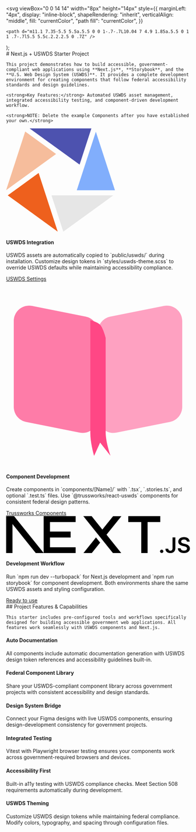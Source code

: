 
  <svg
    viewBox="0 0 14 14"
    width="8px"
    height="14px"
    style={{
      marginLeft: "4px",
      display: "inline-block",
      shapeRendering: "inherit",
      verticalAlign: "middle",
      fill: "currentColor",
      "path fill": "currentColor",
    }}
  >
    <path d="m11.1 7.35-5.5 5.5a.5.5 0 0 1-.7-.7L10.04 7 4.9 1.85a.5.5 0 1 1 .7-.7l5.5 5.5c.2.2.2.5 0 .7Z" />
  </svg>
);

<Meta title="Configure your project" />

<div className="sb-container">
  <div className='sb-section-title'>
    # Next.js + USWDS Starter Project

    This project demonstrates how to build accessible, government-compliant web applications using **Next.js**, **Storybook**, and the **U.S. Web Design System (USWDS)**. It provides a complete development environment for creating components that follow federal accessibility standards and design guidelines.

    <strong>Key Features:</strong> Automated USWDS asset management, integrated accessibility testing, and component-driven development workflow.

    <strong>NOTE: Delete the example Components after you have established your own.</strong>

  </div>
  <div className="sb-section">
    <div className="sb-section-item">
      <svg style={{maxWidth: '80px', width: '100%', height: '80px' }} xmlns="http://www.w3.org/2000/svg" width="299" height="283" viewBox="0 0 299 283">
  <g fill="none" fill-rule="evenodd">
    <polygon fill="#81AEFC" points="298.45 169.342 193.773 169.335 246.104 8.944"/>
    <polygon fill="#4D52AF" points="233.844 0 201.49 99.116 64.451 0"/>
    <polygon fill="#EE601D" points="4.458 183.269 89.148 122.016 141.5 282.401"/>
    <polygon fill="#F6BD9C" points="52.346 8.624 137.027 69.889 0 169.023"/>
    <polygon fill="#E6E6E6" points="156.817 282.475 124.476 183.354 293.859 183.343"/>
  </g>
</svg>
      <h4 className="sb-section-item-heading">USWDS Integration</h4>
      <p className="sb-section-item-paragraph">USWDS assets are automatically copied to `public/uswds/` during installation. Customize design tokens in `styles/uswds-theme.scss` to override USWDS defaults while maintaining accessibility compliance.</p>
      <a
        href="https://designsystem.digital.gov/documentation/settings/"
        target="_blank"
      >USWDS Settings<RightArrow /></a>
    </div>
    <div className="sb-section-item">
      <svg style={{maxWidth: '80px', width: '100%', height: '80px' }} viewBox="0 0 48 48" xmlns="http://www.w3.org/2000/svg" role="img"><g fill="none" fill-rule="evenodd"><path d="M24 12.969C24 11.0599 25.3491 9.4169 27.2218 9.04547L41.2218 6.26861C43.6952 5.77801 46 7.67058 46 10.1922V32.5818C46 34.4909 44.6509 36.1339 42.7782 36.5053L28.7782 39.2822C26.3048 39.7728 24 37.8802 24 35.3586L24 12.969Z" fill="#FF4785" fill-opacity="0.5"></path><path d="M2 10.1914C2 7.66981 4.30482 5.77725 6.77823 6.26784L20.7782 9.0447C22.6509 9.41613 24 11.0592 24 12.9683V35.3579C24 37.8795 21.6952 39.772 19.2218 39.2814L5.22177 36.5046C3.34914 36.1331 2 34.4901 2 32.581V10.1914Z" fill="#FF4785" fill-opacity="0.7"></path><path d="M22 10C22 10 23.75 10.3438 24.5537 11.1875C25.3574 12.0312 26 14.5625 26 14.5625C26 14.5625 26 36.6719 26 39.2188C26 41.7656 27.2725 45.3438 27.2725 45.3438L24.5537 41.875L22.9824 45.3438C22.9824 45.3438 22 42.125 22 39.4375C22 36.75 22 10 22 10Z" fill="#FF4785"></path></g></svg>
      <h4 className="sb-section-item-heading">Component Development</h4>
      <p className="sb-section-item-paragraph">Create components in `components/[Name]/` with `.tsx`, `.stories.ts`, and optional `.test.ts` files. Use `@trussworks/react-uswds` components for consistent federal design patterns.</p>
      <a
        href="https://github.com/trussworks/react-uswds"
        target="_blank"
      >Trussworks Components<RightArrow /></a>
    </div>
    <div className="sb-section-item">
      <svg style={{maxWidth: '80px', width: '100%', height: '80px' }} xmlns="http://www.w3.org/2000/svg" viewBox="0 0 394 79"><path d="M261.919 0.0330722H330.547V12.7H303.323V79.339H289.71V12.7H261.919V0.0330722Z"></path><path d="M149.052 0.0330722V12.7H94.0421V33.0772H138.281V45.7441H94.0421V66.6721H149.052V79.339H80.43V12.7H80.4243V0.0330722H149.052Z"></path><path d="M183.32 0.0661486H165.506L229.312 79.3721H247.178L215.271 39.7464L247.127 0.126654L229.312 0.154184L206.352 28.6697L183.32 0.0661486Z"></path><path d="M201.6 56.7148L192.679 45.6229L165.455 79.4326H183.32L201.6 56.7148Z"></path><path clip-rule="evenodd" d="M80.907 79.339L17.0151 0H0V79.3059H13.6121V16.9516L63.8067 79.339H80.907Z" fill-rule="evenodd"></path><path d="M333.607 78.8546C332.61 78.8546 331.762 78.5093 331.052 77.8186C330.342 77.1279 329.991 76.2917 330 75.3011C329.991 74.3377 330.342 73.5106 331.052 72.8199C331.762 72.1292 332.61 71.7838 333.607 71.7838C334.566 71.7838 335.405 72.1292 336.115 72.8199C336.835 73.5106 337.194 74.3377 337.204 75.3011C337.194 75.9554 337.028 76.5552 336.696 77.0914C336.355 77.6368 335.922 78.064 335.377 78.373C334.842 78.6911 334.252 78.8546 333.607 78.8546Z"></path><path d="M356.84 45.4453H362.872V68.6846C362.863 70.8204 362.401 72.6472 361.498 74.1832C360.585 75.7191 359.321 76.8914 357.698 77.7185C356.084 78.5364 354.193 78.9546 352.044 78.9546C350.079 78.9546 348.318 78.6001 346.75 77.9094C345.182 77.2187 343.937 76.1826 343.024 74.8193C342.101 73.456 341.649 71.7565 341.649 69.7207H347.691C347.7 70.6114 347.903 71.3838 348.29 72.0291C348.677 72.6744 349.212 73.1651 349.895 73.5105C350.586 73.8559 351.38 74.0286 352.274 74.0286C353.243 74.0286 354.073 73.8286 354.746 73.4196C355.419 73.0197 355.936 72.4199 356.296 71.6201C356.646 70.8295 356.831 69.8479 356.84 68.6846V45.4453Z"></path><path d="M387.691 54.5338C387.544 53.1251 386.898 52.0254 385.773 51.2438C384.638 50.4531 383.172 50.0623 381.373 50.0623C380.11 50.0623 379.022 50.2532 378.118 50.6258C377.214 51.0075 376.513 51.5164 376.033 52.1617C375.554 52.807 375.314 53.5432 375.295 54.3703C375.295 55.061 375.461 55.6608 375.784 56.1607C376.107 56.6696 376.54 57.0968 377.103 57.4422C377.656 57.7966 378.274 58.0874 378.948 58.3237C379.63 58.56 380.313 58.76 380.995 58.9236L384.14 59.6961C385.404 59.9869 386.631 60.3778 387.802 60.8776C388.973 61.3684 390.034 61.9955 390.965 62.7498C391.897 63.5042 392.635 64.413 393.179 65.4764C393.723 66.5397 394 67.7848 394 69.2208C394 71.1566 393.502 72.8562 392.496 74.3285C391.491 75.7917 390.043 76.9369 388.143 77.764C386.252 78.582 383.965 79 381.272 79C378.671 79 376.402 78.6002 374.493 77.8004C372.575 77.0097 371.08 75.8463 370.001 74.3194C368.922 72.7926 368.341 70.9294 368.258 68.7391H374.235C374.318 69.8842 374.687 70.8386 375.314 71.6111C375.95 72.3745 376.78 72.938 377.795 73.3197C378.819 73.6923 379.962 73.8832 381.226 73.8832C382.545 73.8832 383.707 73.6832 384.712 73.2924C385.708 72.9016 386.492 72.3564 387.055 71.6475C387.627 70.9476 387.913 70.1206 387.922 69.1754C387.913 68.312 387.654 67.5939 387.156 67.0304C386.649 66.467 385.948 65.9944 385.053 65.6127C384.15 65.231 383.098 64.8856 381.899 64.5857L378.081 63.6223C375.323 62.9225 373.137 61.8592 371.541 60.4323C369.937 59.0054 369.143 57.115 369.143 54.7429C369.143 52.798 369.678 51.0894 370.758 49.6261C371.827 48.1629 373.294 47.0268 375.148 46.2179C377.011 45.4 379.114 45 381.456 45C383.836 45 385.92 45.4 387.719 46.2179C389.517 47.0268 390.929 48.1538 391.952 49.5897C392.976 51.0257 393.511 52.6707 393.539 54.5338H387.691Z"></path></svg>
      <div>
        <h4 className="sb-section-item-heading">Development Workflow</h4>
        <p className="sb-section-item-paragraph">Run `npm run dev --turbopack` for Next.js development and `npm run storybook` for component development. Both environments share the same USWDS assets and styling configuration.</p>
        <a
          href="https://github.com/Bixal/bx-nextjs-storybook-uswds"
          target="_blank"
        >Ready to use<RightArrow /></a>
      </div>
    </div>
  </div>
</div>
<div className="sb-container">
  <div className='sb-section-title'>
    ## Project Features & Capabilities

    This starter includes pre-configured tools and workflows specifically designed for building accessible government web applications. All features work seamlessly with USWDS components and Next.js.

  </div>

  <div className="sb-section">
    <div className="sb-features-grid">
      <div className="sb-grid-item">
        <h4 className="sb-section-item-heading">Auto Documentation</h4>
        <p className="sb-section-item-paragraph">All components include automatic documentation generation with USWDS design token references and accessibility guidelines built-in.</p>
      </div>
      <div className="sb-grid-item">
        <h4 className="sb-section-item-heading">Federal Component Library</h4>
        <p className="sb-section-item-paragraph">Share your USWDS-compliant component library across government projects with consistent accessibility and design standards.</p>
      </div>
      <div className="sb-grid-item">
        <h4 className="sb-section-item-heading">Design System Bridge</h4>
        <p className="sb-section-item-paragraph">Connect your Figma designs with live USWDS components, ensuring design-development consistency for government projects.</p>
      </div>
      <div className="sb-grid-item">
        <h4 className="sb-section-item-heading">Integrated Testing</h4>
        <p className="sb-section-item-paragraph">Vitest with Playwright browser testing ensures your components work across government-required browsers and devices.</p>
      </div>
      <div className="sb-grid-item">
        <h4 className="sb-section-item-heading">Accessibility First</h4>
        <p className="sb-section-item-paragraph">Built-in a11y testing with USWDS compliance checks. Meet Section 508 requirements automatically during development.</p>
      </div>
      <div className="sb-grid-item">
        <h4 className="sb-section-item-heading">USWDS Theming</h4>
        <p className="sb-section-item-paragraph">Customize USWDS design tokens while maintaining federal compliance. Modify colors, typography, and spacing through configuration files.</p>
      </div>
    </div>
  </div>
</div>

<style>
  {`
  .sb-container {
    margin-bottom: 48px;
  }

  .sb-section {
    width: 100%;
    display: flex;
    flex-direction: row;
    gap: 20px;
  }

  .sb-section-title {
    margin-bottom: 32px;
  }

  .sb-section a:not(h1 a, h2 a, h3 a) {
    font-size: 14px;
  }

  .sb-section-item, .sb-grid-item {
    flex: 1;
    display: flex;
    flex-direction: column;
  }

  .sb-section-item-heading {
    padding-top: 20px !important;
    padding-bottom: 5px !important;
    margin: 0 !important;
  }
  
  .sb-section-item-paragraph {
    margin: 0;
    padding-bottom: 10px;
  }

  .sb-features-grid {
    display: grid;
    grid-template-columns: repeat(3, 1fr);
    grid-gap: 32px 20px;
  }

  @media screen and (max-width: 600px) {
    .sb-section {
      flex-direction: column;
    }

    .sb-features-grid {
      grid-template-columns: repeat(1, 1fr);
    }
  }
  `}
</style>
